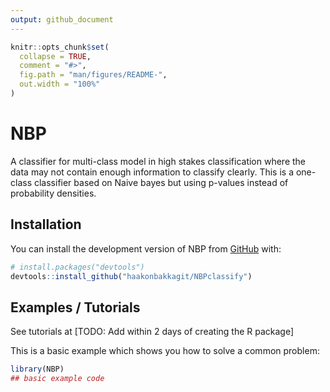 ```yaml
---
output: github_document
---
```


<!-- README.md is generated from README.Rmd. Please edit that file -->

```r
knitr::opts_chunk$set(
  collapse = TRUE,
  comment = "#>",
  fig.path = "man/figures/README-",
  out.width = "100%"
)
```

# NBP

<!-- badges: start -->
<!-- badges: end -->

A classifier for multi-class model in high stakes classification 
    where the data may not contain enough information to classify clearly. This 
    is a one-class classifier based on Naive bayes but using p-values instead of 
    probability densities.
    
## Installation

You can install the development version of NBP from [GitHub](https://github.com/) with:

``` r
# install.packages("devtools")
devtools::install_github("haakonbakkagit/NBPclassify")
```

## Examples / Tutorials

See tutorials at [TODO: Add within 2 days of creating the R package]

This is a basic example which shows you how to solve a common problem:

```r
library(NBP)
## basic example code
```

